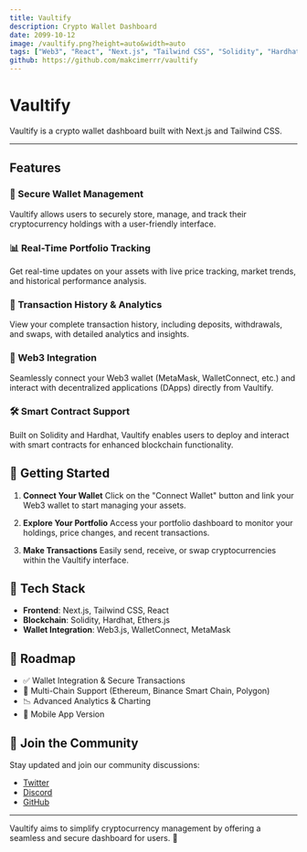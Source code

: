 ```yaml
---
title: Vaultify
description: Crypto Wallet Dashboard
date: 2099-10-12
image: /vaultify.png?height=auto&width=auto
tags: ["Web3", "React", "Next.js", "Tailwind CSS", "Solidity", "Hardhat", "Rust", "Ethers.js", "Web3.js", "WalletConnect", "MetaMask"]
github: https://github.com/makcimerrr/vaultify
---
```


# Vaultify

Vaultify is a crypto wallet dashboard built with Next.js and Tailwind CSS.

---

## Features

### 🔐 Secure Wallet Management
Vaultify allows users to securely store, manage, and track their cryptocurrency holdings with a user-friendly interface.

### 📊 Real-Time Portfolio Tracking
Get real-time updates on your assets with live price tracking, market trends, and historical performance analysis.

### 🔄 Transaction History & Analytics
View your complete transaction history, including deposits, withdrawals, and swaps, with detailed analytics and insights.

### 🚀 Web3 Integration
Seamlessly connect your Web3 wallet (MetaMask, WalletConnect, etc.) and interact with decentralized applications (DApps) directly from Vaultify.

### 🛠️ Smart Contract Support
Built on Solidity and Hardhat, Vaultify enables users to deploy and interact with smart contracts for enhanced blockchain functionality.

## 🚀 Getting Started

1. **Connect Your Wallet**
Click on the "Connect Wallet" button and link your Web3 wallet to start managing your assets.

2. **Explore Your Portfolio**
Access your portfolio dashboard to monitor your holdings, price changes, and recent transactions.

3. **Make Transactions**
Easily send, receive, or swap cryptocurrencies within the Vaultify interface.

## 🔗 Tech Stack

- **Frontend**: Next.js, Tailwind CSS, React
- **Blockchain**: Solidity, Hardhat, Ethers.js
- **Wallet Integration**: Web3.js, WalletConnect, MetaMask

## 📜 Roadmap

- ✅ Wallet Integration & Secure Transactions
- 🔄 Multi-Chain Support (Ethereum, Binance Smart Chain, Polygon)
- 📉 Advanced Analytics & Charting
- 📱 Mobile App Version

## 📢 Join the Community

Stay updated and join our community discussions:
- [Twitter](#)
- [Discord](#)
- [GitHub](#)

---

Vaultify aims to simplify cryptocurrency management by offering a seamless and secure dashboard for users. 🚀